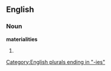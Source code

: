 ==English==

===Noun===
'''materialities'''

# {{plural of|[[materiality]]}}

[[Category:English plurals ending in "-ies"]]